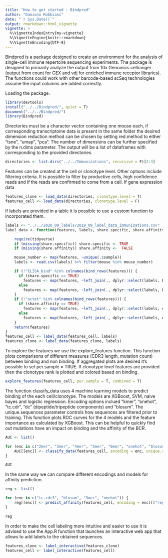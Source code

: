 ```yaml
---
title: "How to get started - Bindpred"
author: "Damiano Robbiani"
date: "`r Sys.Date()`"
output: rmarkdown::html_vignette
vignette: >
  %\VignetteIndexEntry{my-vignette}
  %\VignetteEngine{knitr::rmarkdown}
  %\VignetteEncoding{UTF-8}
---
```


Bindpred is a package designed to create an environment for the analysis of single-cell immune repertoire sequencing experiments. The package is designed to primarily analyze the output from 10x Genomics cellranger (output from count for GEX and vdj for enriched immune receptor libraries). The functions could work with other barcode-based scSeq technologies assume the input columns are added correctly.

Loading the package.

```r
library(devtools)
install("../../Bindpred/", quiet = T)
document("../../Bindpred/")
library(Bindpred)
```

Directories must be a character vector containing one mouse each, if corresponding transcriptome data is present in the same folder the desired dimension reduction method can be chosen by setting red.method to either "tsne", "umap", "pca". The number of dimensions can be further specified by the n.dims parameter.
The output will be a list of dataframes with corresponding to the provided directories.

```r
directories <- list.dirs("../../Immunizations", recursive = F)[2:3]
```

Features can be created at the cell or clonotype level. Other options include filtering criteria. It is possible to filter by productive cells, high confidence reads and if the reads are confirmed to come from a cell. If gene expression data

```r
features_clone <- load_data(directories, clonotype.level = T)
features_cell <- load_data(directories, clonotype.level = F)
```

If labels are provided in a table it is possible to use a custom function to incorporated them.

```r
labels <- "../../2020_09_labels/2019_09_label_data_immunizations.csv"
label_data <- function(features, labels, share.specific, share.affinity) {

    require(tidyverse)
    if (missing(share.specific)) share.specific <- TRUE
    if (missing(share.affinity)) share.affinity <-  FALSE

    mouse_number <- map(features, ~unique(.$sample))
    labels <- read.csv(labels) %>% filter(mouse %in% mouse_number)

    if (!"ELISA_bind" %in% colnames(bind_rows(features))) {
      if (share.specific == TRUE) 
        features <- map(features, ~left_join(., dplyr::select(labels, ELISA_bind, clonotype_id), by = "clonotype_id"))
      else 
        features <- map(features, ~left_join(., dplyr::select(labels, ELISA_bind, cdr3s_aa), by = "cdr3s_aa", suffix = c("","")))
    }
    if (!"octet" %in% colnames(bind_rows(features))) {
      if (share.affinity == TRUE) 
        features <- map(features, ~left_join(., dplyr::select(labels, octet, clonotype_id), by = "clonotype_id"))
      else 
        features <- map(features, ~left_join(., dplyr::select(labels, octet, cdr3s_aa), by = "cdr3s_aa", suffix = c("","")))
    }
    return(features)
}
features_cell <- label_data(features_cell, labels)
features_clone <- label_data(features_clone, labels)
```

To explore the features we use the explore_features function. This function plots comparisons of different measures (CDR3 length, mutation count) between binding and non binding. If aggregated plots are desired it's possible to set  per.sample = TRUE. If clonotype level features are provided then the clonotype rank is plotted and colored based on binding.

```r
explore_features(features_cell, per.sample = T, combined = T)
```

The function classify_data uses 4 machine learning models to predict binding of the each cell/clonotype. The models are XGBoost, SVM, naive bayes and logistic regression.
Encoding options inclued "kmer", "onehot", "tc.cdr", "dc" (dipeptide/tripeptide components) and "blosum". The unique.sequences parameter controls how sequences are filtered prior to training. 
This function plots ROC curves for the 4 models and the feature importance as calculated by XGBoost. This can be helpful to quickly find out mutations have an impact on binding and the affinity of the BCR.

```r
AUC <- list()

for (enc in c("2mer", "3mer", "4mer", "5mer", "6mer", "onehot", "blosum")) {
    AUC[[enc]] <- classify_data(features_cell, encoding = enc, unique.sequences = "cdr3s_aa", cv = 10)[["roc"]]
}

AUC
```

In the same way we can compare different encodings and models for affinity prediction.

```r
reg <- list()

for (enc in c("tc.cdr3", "blosum", "3mer", "onehot")) {
    reg[[enc]] <- predict_affinity(features_cell, encoding = enc)[["reg"]]
}

reg
```

In order to make the cell labeling more intuitive and easier to use it is advised to use the App.R function that launches an interactive web app that allows to add labels to the obtained sequences.

```r
features_clone <- label_interactive(features_clone)
features_cell <- label_interactive(features_cell)
```
